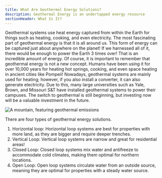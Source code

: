 ```yaml
---
title: What Are Geothermal Energy Solutions?
description: Geothermal Energy is an undertapped energy resource
sectionHeader: What Is It?
---
```


Geothermal systems use heat energy captured from within the Earth for things such as
heating, cooking, and even electricity.
The most fascinating part of geothermal energy is that it is all around us.
This form of energy can be captured just about anywhere on the planet!
If we harnessed all of it, there would be enough to power the Earth 3 times over!
That is an incredible amount of energy.
Of course, it is important to remember that geothermal energy is not a new concept.
Humans have been using it for over 10,000 years for heating
hot springs, cooking, and even space heating in ancient cities like Pompeii!
Nowadays, geothermal systems are mainly used for heating;
however, if you also install a converter, it can also generate electricity.
Due to this, many large universities such as Yale, Brown, and Missouri S&T have installed geothermal systems to power their campuses.
The switch to geothermal is still beginning, but investing now will be a valuable investment in the future.

![A mountain, featuring geothermal emissions](/images/geothermal-what.avif)

There are four types of geothermal energy solutions.

1. Horizontal loop: Horizontal loop systems are best for properties with more land, as they are bigger and require deeper trenches.
2. Vertical Loop: Vertical loop systems are narrow and great for residential areas!
3. Closed Loop: Closed loop systems mix water and antifreeze to accommodate cold climates, making them optimal for northern locations.
4. Open Loop: Open loop systems circulate water from an outside source, meaning they are optimal for properties with a steady water source.
